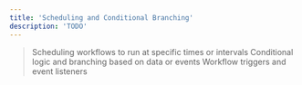 ```yaml
---
title: 'Scheduling and Conditional Branching'
description: 'TODO'
---
```


> Scheduling workflows to run at specific times or intervals
> Conditional logic and branching based on data or events
> Workflow triggers and event listeners

